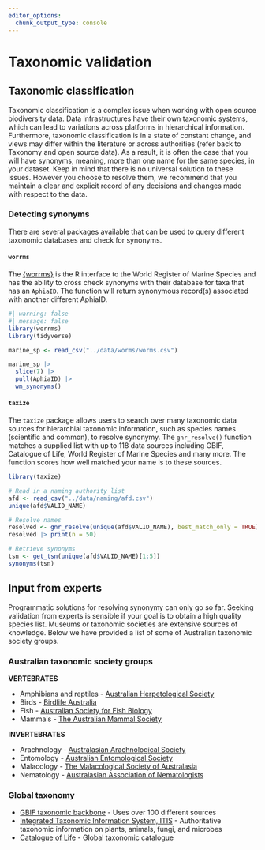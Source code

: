 ```yaml
---
editor_options: 
  chunk_output_type: console
---
```


# Taxonomic validation

## Taxonomic classification

Taxonomic classification is a complex issue when working with open source
biodiversity data. Data infrastructures have their own taxonomic systems, which
can lead to variations across platforms in hierarchical information.
Furthermore, taxonomic classification is in a state of constant change, and
views may differ within the literature or across authorities (refer back to
Taxonomy and open source data). As a result, it is
often the case that you will have synonyms, meaning, more than one name for the
same species, in your dataset. Keep in mind that there is no universal solution
to these issues. However you choose to resolve them, we recommend that you
maintain a clear and explicit record of any decisions and changes made with
respect to the data.

### Detecting synonyms

There are several packages available that can be used to query different
taxonomic databases and check for synonyms. 

#### `worrms`  

The [{worrms}](https://docs.ropensci.org/worrms/) is the R interface to the
World Register of Marine Species and has the ability to cross check synonyms
with their database for taxa that has an `AphiaID`. The function will return
synonymous record(s) associated with another different AphiaID. 

```r
#| warning: false
#| message: false
library(worrms)
library(tidyverse)

marine_sp <- read_csv("../data/worms/worms.csv")

marine_sp |>
  slice(7) |>
  pull(AphiaID) |>
  wm_synonyms()
```

#### `taxize` 

<!-- Notes/Andrew: There's no explanation for anything about this list here,
what is it, where is it from etc -->
<!-- Notes/Andrew: Wouldn't it be better to show, or also show, how to do this query with your dataset? -->
The `taxize` package allows users to search over many taxonomic data sources for
hierarchial taxonomic information, such as species names (scientific and
common), to resolve synonymy. The `gnr_resolve()` function matches a supplied
list with up to 118 data sources including GBIF, Catalogue of Life, World
Register of Marine Species and many more. The function scores how well matched
your name is to these sources. 

```r
library(taxize)

# Read in a naming authority list
afd <- read_csv("../data/naming/afd.csv")
unique(afd$VALID_NAME)

# Resolve names
resolved <- gnr_resolve(unique(afd$VALID_NAME), best_match_only = TRUE)
resolved |> print(n = 50)

# Retrieve synonyms
tsn <- get_tsn(unique(afd$VALID_NAME)[1:5])
synonyms(tsn)


```

## Input from experts

Programmatic solutions for resolving synonymy can only go so far. Seeking
validation from experts is sensible if your goal is to obtain a high quality
species list. Museums or taxonomic societies are extensive sources of knowledge.
Below we have provided a list of some of Australian taxonomic society groups. 

### Australian taxonomic society groups

**VERTEBRATES**

-   Amphibians and reptiles - [Australian Herpetological Society](https://ahs.org.au/)\
-   Birds - [Birdlife Australia](https://www.birdlife.org.au/)\
-   Fish - [Australian Society for Fish Biology](https://www.asfb.org.au/)\
-   Mammals - [The Australian Mammal Society](https://australianmammals.org.au/)

**INVERTEBRATES**

-   Arachnology - [Australasian Arachnological Society](www.australasianarachnologicalsociety.org)\
-   Entomology - [Australian Entomological Society](https://www.austentsoc.org.au/)\
-   Malacology - [The Malacological Society of Australasia](https://www.malsocaus.org/)\
-   Nematology - [Australasian Association of Nematologists](https://www.nematologists.org.au/)

### Global taxonomy

-   [GBIF taxonomic backbone](https://www.gbif.org/dataset/d7dddbf4-2cf0-4f39-9b2a-bb099caae36c) - Uses over 100 different sources
-   [Integrated Taxonomic Information System, ITIS](https://www.itis.gov/) - Authoritative taxonomic information on plants, animals, fungi, and microbes
-   [Catalogue of Life](https://www.catalogueoflife.org/) - Global taxonomic catalogue   
